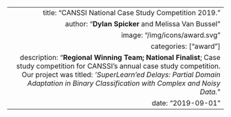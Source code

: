 ---
  title: "CANSSI National Case Study Competition 2019."
  author: "**Dylan Spicker** and Melissa Van Bussel"
  image: "/img/icons/award.svg"
  categories: ["award"]
  description: "**Regional Winning Team; National Finalist**; Case study competition for CANSSI's annual case study competition. Our project was titled: *'SuperLearn'ed Delays: Partial Domain Adaptation in Binary Classification with Complex and Noisy Data.*"
  date: "2019-09-01"
---  